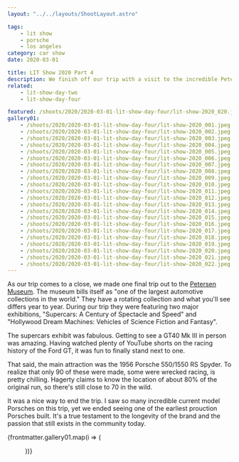 ```yaml
---
layout: "../../layouts/ShootLayout.astro"

tags:
    - lit show
    - porsche
    - los angeles
category: car show
date: 2020-03-01

title: LIT Show 2020 Part 4
description: We finish off our trip with a visit to the incredible Petersen Museum to see an original 550 Spyder.
related:
    - lit-show-day-two
    - lit-show-day-four

featured: /shoots/2020/2020-03-01-lit-show-day-four/lit-show-2020_020.jpeg
gallery01:
    - /shoots/2020/2020-03-01-lit-show-day-four/lit-show-2020_001.jpeg
    - /shoots/2020/2020-03-01-lit-show-day-four/lit-show-2020_002.jpeg
    - /shoots/2020/2020-03-01-lit-show-day-four/lit-show-2020_003.jpeg
    - /shoots/2020/2020-03-01-lit-show-day-four/lit-show-2020_004.jpeg
    - /shoots/2020/2020-03-01-lit-show-day-four/lit-show-2020_005.jpeg
    - /shoots/2020/2020-03-01-lit-show-day-four/lit-show-2020_006.jpeg
    - /shoots/2020/2020-03-01-lit-show-day-four/lit-show-2020_007.jpeg
    - /shoots/2020/2020-03-01-lit-show-day-four/lit-show-2020_008.jpeg
    - /shoots/2020/2020-03-01-lit-show-day-four/lit-show-2020_009.jpeg
    - /shoots/2020/2020-03-01-lit-show-day-four/lit-show-2020_010.jpeg
    - /shoots/2020/2020-03-01-lit-show-day-four/lit-show-2020_011.jpeg
    - /shoots/2020/2020-03-01-lit-show-day-four/lit-show-2020_012.jpeg
    - /shoots/2020/2020-03-01-lit-show-day-four/lit-show-2020_013.jpeg
    - /shoots/2020/2020-03-01-lit-show-day-four/lit-show-2020_014.jpeg
    - /shoots/2020/2020-03-01-lit-show-day-four/lit-show-2020_015.jpeg
    - /shoots/2020/2020-03-01-lit-show-day-four/lit-show-2020_016.jpeg
    - /shoots/2020/2020-03-01-lit-show-day-four/lit-show-2020_017.jpeg
    - /shoots/2020/2020-03-01-lit-show-day-four/lit-show-2020_018.jpeg
    - /shoots/2020/2020-03-01-lit-show-day-four/lit-show-2020_019.jpeg
    - /shoots/2020/2020-03-01-lit-show-day-four/lit-show-2020_020.jpeg
    - /shoots/2020/2020-03-01-lit-show-day-four/lit-show-2020_021.jpeg
    - /shoots/2020/2020-03-01-lit-show-day-four/lit-show-2020_022.jpeg
---
```



As our trip comes to a close, we made one final trip out to the [Petersen Museum](https://www.petersen.org/). The museum bills itself as "one of the largest automotive collections in the world." They have a rotating collection and what you'll see differs year to year. During our trip they were featuring two major exhibitions, "Supercars: A Century of Spectacle and Speed" and "Hollywood Dream Machines: Vehicles of Science Fiction and Fantasy".

The supercars exhibit was fabulous. Getting to see a GT40 Mk III in person was amazing. Having watched plenty of YouTube shorts on the racing history of the Ford GT, it was fun to finally stand next to one.

That said, the main attraction was the 1956 Porsche 550/1550 RS Spyder. To realize that only 90 of these were made, some were wrecked racing, is pretty chilling. Hagerty claims to know the location of about 80% of the original run, so there's still close to 70 in the wild.

It was a nice way to end the trip. I saw so many incredible current model Porsches on this trip, yet we ended seeing one of the earliest prouction Porsches built. It's a true testament to the longevity of the brand and the passion that still exists in the community today.

{frontmatter.gallery01.map(i => (<Figure src={i} />))}
